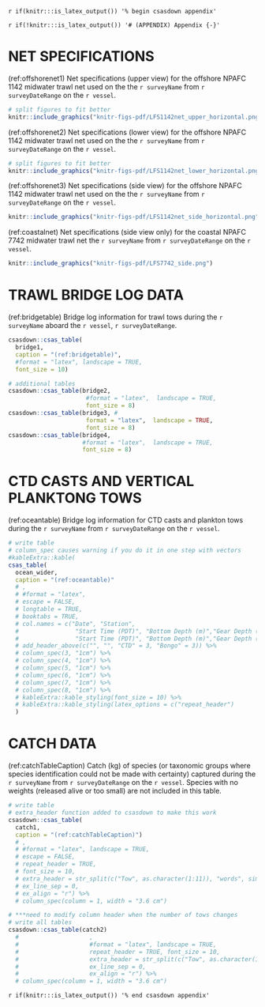<!-- The following code should appear at the beginning of the first appendix.
(if you have one)
After that, all subsequent sections will be turned into appendices. -->
`r if(knitr:::is_latex_output()) '% begin csasdown appendix'`

`r if(!knitr:::is_latex_output()) '# (APPENDIX) Appendix {-}'`

\clearpage

# NET SPECIFICATIONS {#app:appNet}

(ref:offshorenet1) Net specifications (upper view) for the offshore NPAFC 1142 midwater trawl net used on the the `r surveyName` from `r surveyDateRange` on the `r vessel`.

```r

# split figures to fit better
knitr::include_graphics("knitr-figs-pdf/LFS1142net_upper_horizontal.png")

```
  
(ref:offshorenet2) Net specifications (lower view) for the offshore NPAFC 1142 midwater trawl net used on the the `r surveyName` from `r surveyDateRange` on the `r vessel`.

```r

# split figures to fit better
knitr::include_graphics("knitr-figs-pdf/LFS1142net_lower_horizontal.png")

```
  
(ref:offshorenet3) Net specifications (side view) for the offshore NPAFC 1142 midwater trawl net used on the the `r surveyName` from `r surveyDateRange` on the `r vessel`.

```r

knitr::include_graphics("knitr-figs-pdf/LFS1142net_side_horizontal.png")

```
  
(ref:coastalnet) Net specifications (side view only) for the coastal NPAFC 7742 midwater trawl net the `r surveyName` from `r surveyDateRange` on the `r vessel`.

```r

knitr::include_graphics("knitr-figs-pdf/LFS7742_side.png")

```

\newpage
\floatbarrier

# TRAWL BRIDGE LOG DATA {#app:appBridge} 

(ref:bridgetable) Bridge log information for trawl tows during the `r surveyName` aboard the `r vessel`, `r surveyDateRange`.

```r

csasdown::csas_table(
  bridge1,
  caption = "(ref:bridgetable)",
  #format = "latex", landscape = TRUE,
  font_size = 10)

# additional tables
csasdown::csas_table(bridge2, 
                      #format = "latex",  landscape = TRUE,  
                      font_size = 8) 
csasdown::csas_table(bridge3, #
                      format = "latex",  landscape = TRUE,  
                      font_size = 8) 
csasdown::csas_table(bridge4, 
                     #format = "latex",  landscape = TRUE,  
                     font_size = 8) 

```

\newpage

# CTD CASTS AND VERTICAL PLANKTONG TOWS {#app:appOcean}  
  
(ref:oceantable) Bridge log information for CTD casts and plankton tows during the `r surveyName` from `r surveyDateRange` on the `r vessel`.

```r

# write table
# column_spec causes warning if you do it in one step with vectors
#kableExtra::kable(
csas_table(
  ocean_wider,
  caption = "(ref:oceantable)"
  # ,
  # #format = "latex",
  # escape = FALSE,
  # longtable = TRUE,
  # booktabs = TRUE,
  # col.names = c("Date", "Station",
  #                "Start Time (PDT)", "Bottom Depth (m)","Gear Depth (m)",
  #                "Start Time (PDT)", "Bottom Depth (m)","Gear Depth (m)")) %>%
  # add_header_above(c("", "", "CTD" = 3, "Bongo" = 3)) %>%
  # column_spec(3, "1cm") %>%
  # column_spec(4, "1cm") %>%
  # column_spec(5, "1cm") %>%
  # column_spec(6, "1cm") %>%
  # column_spec(7, "1cm") %>%
  # column_spec(8, "1cm") %>%
  # kableExtra::kable_styling(font_size = 10) %>%
  # kableExtra::kable_styling(latex_options = c("repeat_header")
  )

```

\newpage

# CATCH DATA {#app:appCatch}  

(ref:catchTableCaption) Catch (kg) of species (or taxonomic groups where species identification could not be made with certainty) captured during the `r surveyName` from `r surveyDateRange` on the `r vessel`. Species with no weights (released alive or too small) are not included in this table.

```r

# write table
# extra_header function added to csasdown to make this work
csasdown::csas_table(
  catch1,
  caption = "(ref:catchTableCaption)")
  # ,
  # #format = "latex", landscape = TRUE,
  # escape = FALSE,
  # repeat_header = TRUE,
  # font_size = 10,
  # extra_header = str_split(c("Tow", as.character(1:11)), "words", simplify = TRUE),
  # ex_line_sep = 0,
  # ex_align = "r") %>%
  # column_spec(column = 1, width = "3.6 cm")

# ***need to modify column header when the number of tows changes
# write all tables
csasdown::csas_table(catch2)
  #                    ,
  #                    #format = "latex", landscape = TRUE, 
  #                    repeat_header = TRUE, font_size = 10,
  #                    extra_header = str_split(c("Tow", as.character(12:22)), "words", simplify = TRUE),
  #                    ex_line_sep = 0,
  #                    ex_align = "r") %>%
  # column_spec(column = 1, width = "3.6 cm")

```
\clearpage

<!-- At the end of your appendices add: -->
`r if(knitr:::is_latex_output()) '% end csasdown appendix'`
  